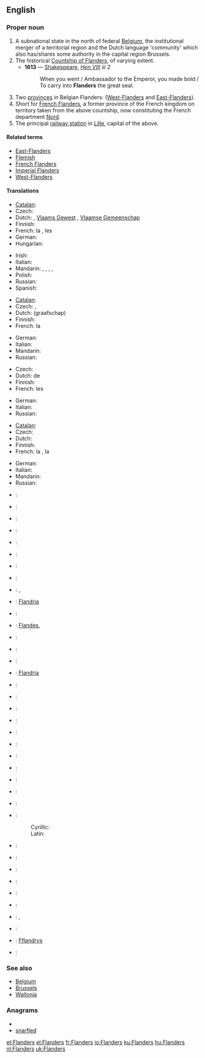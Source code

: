 ==English==

===Proper noun===
{{wikipedia|Flanders}}
{{en-proper noun}}

# A subnational state in the north of federal [[Belgium]], the institutional merger of a territorial region and the Dutch language 'community' which also has/shares some authority in the capital region Brussels.
# The historical [[w:Flanders (county)|Countship of Flanders]], of varying extent.
#* '''1613''' — [[Shakespeare]], ''[http://en.wikisource.org/wiki/The_Life_of_King_Henry_the_Eighth Hen VIII] iii 2''
#*: When you went / Ambassador to the Emperor, you made bold / To carry into '''Flanders''' the great seal.
# Two [[province]]s in Belgian Flanders: ([[West-Flanders]] and [[East-Flanders]]).
# Short for [[French Flanders]], a former province of the French kingdom on territory taken from the above countship, now constituting the French department [[Nord]].
# The principal [[railway station]] in [[Lille]], capital of the above.

====Related terms====
* [[East-Flanders]]
* [[Flemish]]
* [[French Flanders]]
* [[Imperial Flanders]]
* [[West-Flanders]]

====Translations====
{{trans-top|subnational state in the north of federal Belgium}}
* [[Catalan]]: {{t-|ca|Flandes|m}}
* Czech: {{t-|cs|Vlámsko|n}}
* Dutch: {{t+|nl|Vlaanderen|n}}, [[Vlaams Gewest]] {{n}}, [[Vlaamse Gemeenschap]]
* Finnish: {{t-|fi|Flanderi}}
* French: la {{t+|fr|Flandre|f}}, les {{t-|fr|Flandres|f|p}}
* German: {{t-|de|Flandern|n}}
* Hungarian: {{t+|hu|Flandria}}
{{trans-mid}}
* Irish: {{t|ga|Flóndras|m|xs=Irish}}
* Italian: {{t-|it|Fiandre}}
* Mandarin: {{zh-tsp|佛蘭德區|佛兰德区|Fólándé Qū}}, {{zh-tsp|法蘭德斯區|法兰德斯区|Fălándésī Qū}}, {{zh-tsp|法蘭德斯|法兰德斯|Fălándésī}}, {{zh-tsp|佛蘭德|佛兰德|Fólándé}}, {{zh-tsp|弗蘭德|弗兰德|Fúlándé}}
* Polish: {{t+|pl|Flandria|f}}
* Russian: {{t-|ru|Фландрия|f|tr=Flándrija}}
* Spanish: {{t+|es|Flandes}}
{{trans-bottom}}

{{trans-top|historical county}}
* [[Catalan]]: {{t-|ca|Flandes|m}}
* Czech: {{t-|cs|Vlámsko|n}}, {{t-|cs|Flandry|f|p}}
* Dutch: (graafschap) {{t+|nl|Vlaanderen|n}}
* Finnish: {{t-|fi|Flanderi}}
* French: la {{t+|fr|Flandre|f}}
{{trans-mid}}
* German: {{t-|de|Flandern|n}}
* Italian: {{t-|it|Fiandre}}
* Mandarin: {{zh-tsp|佛蘭德伯國|佛兰德伯国|Fólándé Bóguó}}
* Russian: {{t-|ru|Фландрия|f|tr=Flándrija}}
{{trans-bottom}}

{{trans-top|two provinces in Belgium}}
* Czech: {{t-|cs|Flandry|f|p}}
* Dutch: de {{t+|nl|Vlaanders|p}}
* Finnish: {{t-|fi|Flanderi}}
* French: les {{t-|fr|Flandres|f|p}}
{{trans-mid}}
* German: {{t-|de|Flandern|p}}
* Italian: {{t-|it|Fiandre}}
* Russian: {{t-|ru|Фландрия|f|tr=''Flándrija''}}
{{trans-bottom}}

{{trans-top|former province and region of northern France}}
* [[Catalan]]: {{t|ca|Flandes francès|m}}
* Czech: {{t-|cs|Flandry|f|p}}
* Dutch: {{t+|nl|Frans-Vlaanderen|n}}
* Finnish: {{t-|fi|Flanderi}}
* French: la {{t+|fr|Flandre|f}}, la {{t-|fr|Flandre françasie|f}}
{{trans-mid}}
* German: {{t-|de|Flandern|n}}
* Italian: {{t-|it|Fiandre}}
* Mandarin: {{zh-tsp|佛蘭德|佛兰德|Fólándé}}
* Russian: {{t-|ru|Фландрия|f|tr=Flándrija}}
{{trans-bottom}}

{{checktrans-top}}
* {{ttbc|Afrikaans}}: {{t-|af|Vlaandere|xs=Afrikaans}}
* {{ttbc|Basque}}: {{t-|eu|Flandria|xs=Basque}}
* {{ttbc|Breton}}: {{t-|br|Flandrez|xs=Breton}}
* {{ttbc|Bulgarian}}: {{t-|bg|Фламандия|f}}
* {{ttbc|Corsican}}: {{t-|co|Fiandria|xs=Corsican}}
* {{ttbc|Croatian}}: {{t-|hr|Flandrija}}
* {{ttbc|Danish}}: {{t-|da|Flandern}}
* {{ttbc|Dutch Low Saxon}}: {{tø|nds-nl|Vlaonderen}}
* {{ttbc|Esperanto}}: {{t-|eo|Flandrio|xs=Esperanto}}, {{t-|eo|Flandrujo|xs=Esperanto}}
* {{ttbc|Estonian}}: [[Flandria]]
* {{ttbc|Flemish}}: {{tø|vls|Vloandern}}
* {{ttbc|Galician}}: [[Flandes]], {{t-|gl|Flandres|xs=Galician}}
* {{ttbc|Greek}}: {{t-|el|Φλάνδρα}}
* {{ttbc|Hebrew}}: {{t-|he|פלנדריה}}
* {{ttbc|Icelandic}}: {{t-|is|Flæmingjaland}}
* {{ttbc|Ido}}: [[Flandria]]
* {{ttbc|Indonesian}}: {{t-|id|Flandria|xs=Indonesian}}
{{checktrans-mid}}
* {{ttbc|Japanese}}: {{t-|ja|フランドル}}
* {{ttbc|Korean}}: {{t-|ko|플란데런|sc=Hang}}
* {{ttbc|Latin}}: {{t-|la|Flandria|f}}
* {{ttbc|Latvian}}: {{t-|lv|Flandrija|xs=Latvian}}
* {{ttbc|Lithuanian}}: {{t-|lt|Flandrija|xs=Lithuanian}}
* {{ttbc|Norwegian}}: {{t-|no|Flandern}}
* {{ttbc|Occitan}}: {{t-|oc|Flandra|xs=Occitan}}
* {{ttbc|Portuguese}}: {{t-|pt|Flandres}}
* {{ttbc|Romanian}}: {{t-|ro|Flandra}}
* {{ttbc|Scottish Gaelic}}: {{t-|gd|Flànras|xs=Scottish Gaelic}}
* {{ttbc|Serbian}}:
*: Cyrillic: {{t-|sr|Фландрија|sc=Cyrl}}
*: Latin: {{t-|sr|Flandrija}}
* {{ttbc|Slovak}}: {{t-|sk|Flámsko}}
* {{ttbc|Slovene}}: {{t-|sl|Flandrija}}
* {{ttbc|Spanish}}: {{t+|es|Flandes|m}}
* {{ttbc|Swedish}}: {{t-|sv|Flandern}}
* {{ttbc|Turkish}}: {{t-|tr|Flaman Ovası}}
* {{ttbc|Ukrainian}}: {{t-|uk|Фландрія|f|xs=Ukrainian}}
* {{ttbc|Vietnamese}}: {{t-|vi|Flăng-drơ|xs=Vietnamese}}, {{t-|vi|xứ Flăng-drơ|xs=Vietnamese}}
* {{ttbc|Walloon}}: {{t-|wa|Flande|xs=Walloon}}
* {{ttbc|Welsh}}: [[Fflandrys]]
* {{ttbc|West Frisian}}: {{t-|fy|Flaanderen|xs=West Frisian}}
{{checktrans-bottom}}

===See also===
* [[Belgium]]
* [[Brussels]]
* [[Wallonia]]

===Anagrams===
* {{alphagram|adeflnrs}}
* [[snarfled#English|snarfled]]

[[et:Flanders]]
[[el:Flanders]]
[[fr:Flanders]]
[[io:Flanders]]
[[ku:Flanders]]
[[hu:Flanders]]
[[nl:Flanders]]
[[uk:Flanders]]